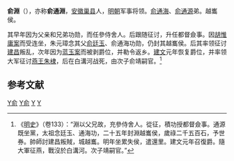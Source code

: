 '''俞淵'''（{{bd|？||1400年}}），亦称'''俞通淵'''，[[安徽|安徽]][[巢县|巢县]]人，[[明朝|明朝]]军事将领。[[俞通海|俞通海]]、[[俞通源|俞通源]]弟。越巂侯。

其早年因为父亲和兄弟功勋，而任參侍舍人。后跟随征讨，升任都督僉事。因[[胡惟庸案|胡惟庸案]]而受连坐，朱元璋念其父[[俞廷玉|俞廷玉]]、俞通海功勋，仍封其越巂侯。后其率领征讨[[建昌|建昌]]叛乱，次年因为[[蓝玉案|蓝玉案]]而被剥爵位，并勒令返乡。[[建文|建文]]元年恢复爵位，并率领大军征讨[[燕王|燕王]][[朱棣|朱棣]]，后在白溝河战死，由次子俞靖嗣官。<ref>《[[明史|明史]]》（卷133）：“淵以父兄故，充參侍舍人。從征，積功授都督僉事。通源既坐黨，太祖念廷玉、通海功，二十五年封淵越巂侯，歲祿二千五百石，予世券。帥師討建昌叛賊，城越巂。明年坐累失侯，遣還里。建文元年召復爵。隨大軍征燕，戰沒於白溝河。次子靖嗣官。”</ref>

==参考文献==
{{wikisource|明史/卷133}}
<div class="references-small">
<references></references>
</div>
{{明朝配享太廟}}
{{明朝人物小作品}}

[[Category:明朝都督僉事|Y俞]]
[[Category:靖難之役人物|Y俞]]
[[Category:巢县人|Y]]
[[Category:俞姓|Y]]